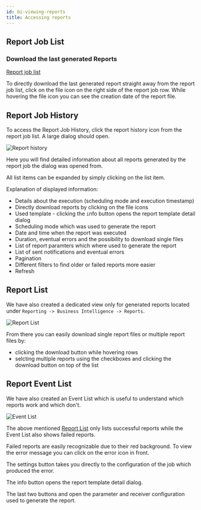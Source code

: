 ```yaml
---
id: bi-viewing-reports
title: Accessing reports
---
```



## Report Job List

### Download the last generated Reports

[Report job list](../../assets/bi/jobs_ready.png)

To directly download the last generated report straight away from the report job list, click on
the <ImageCounter num={1} /> file icon on the right side of the report job row.
While hovering the file icon you can see the creation date of the report file.

## Report Job History

To access the Report Job History, click the <ImageCounter num={2} /> report history icon from the report job list.
A large dialog should open.

![Report history](../../assets/bi/jobs_report_history.png)

Here you will find detailed information about all reports generated by the report job the dialog was opened from.

All list items can be expanded by simply clicking on the list item.

Explanation of displayed information:

- <ImageCounter num={1} /> Details about the execution (scheduling mode and execution timestamp)
- <ImageCounter num={2} /> Directly download reports by clicking on the file icons
- <ImageCounter num={3} /> Used template - clicking the <code>i</code>nfo button opens the report template detail dialog
- <ImageCounter num={4} /> Scheduling mode which was used to generate the report
- <ImageCounter num={5} /> Date and time when the report was executed
- <ImageCounter num={6} /> Duration, eventual errors and the possibility to download single files
- <ImageCounter num={7} /> List of report paramters which where used to generate the report 
- <ImageCounter num={8} /> List of sent notifications and eventual errors
- <ImageCounter num={9} /> Pagination
- <ImageCounter num={10} /> Different filters to find older or failed reports more easier 
- <ImageCounter num={11} /> Refresh

## Report List

We have also created a dedicated view only for generated reports located under `Reporting -> Business Intelligence -> Reports`.

![Report List](../../assets/bi/reports.png)

From there you can easily download single report files or multiple report files by:

- clicking the <ImageCounter num={1} disableMargin /> download button while hovering rows
- selcting multiple reports using the checkboxes and clicking the <ImageCounter num={2} disableMargin /> download button on top of the list

## Report Event List

We have also created an Event List which is useful to understand which reports work and which don't.

![Event List](../../assets/bi/events.png)

The above mentioned [Report List](./bi-viewing-reports#report-list) only lists successful reports while the Event List also shows failed reports.

Failed reports are easily recognizable due to their red background.
To view the error message you can click on the <ImageCounter num={1} disableMargin /> error icon in front.

The <ImageCounter num={2} disableMargin /> settings button takes you directly to the configuration of the job which produced the error.

The <ImageCounter num={3} disableMargin /> info button opens the report template detail dialog.

The last two buttons <ImageCounter num={4} disableMargin /> and <ImageCounter num={5} disableMargin /> open the parameter and receiver configuration used to generate the report.
